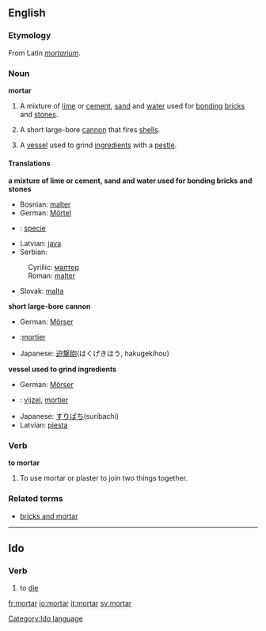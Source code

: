 ==English==
===Etymology===
From Latin ''[[mortarium]]''.

=== Noun ===
'''mortar'''
#{{uncountable}} A mixture of [[lime]] or [[cement]], [[sand]] and [[water]] used for [[bonding]] [[brick|bricks]] and [[stone|stones]].
#{{countable}} A short large-bore [[cannon]] that fires [[shell|shells]].
#{{countable}} A [[vessel]] used to grind [[ingredient|ingredients]] with a [[pestle]].

====Translations====
'''a mixture of lime or cement, sand and water used for bonding bricks and stones'''
{{top}}
*Bosnian: [[malter#Bosnian|malter]] {{m}}
*German: [[Mörtel]] {{m}}
*{{nl}}: [[specie]]
{{mid}}
*Latvian: [[java]] {{f}}
*Serbian:
:Cyrillic: [[малтер]] {{m}}
:Roman: [[malter#Serbian|malter]] {{m}}
*Slovak: [[malta#Slovak|malta]] {{f}}
{{bottom}}
'''short large-bore cannon'''
{{top}}
*German: [[Mörser]] {{m}}
*{{nl}}:[[mortier]]
{{mid}}
*Japanese: [[迫撃]][[砲]](はくげきほう, hakugekihou)
{{bottom}}
'''vessel used to grind ingredients'''
{{top}}
*German: [[Mörser]] {{m}}
*{{nl}}: [[vijzel]], [[mortier]]
{{mid}}
*Japanese: [[すりばち]](suribachi)
*Latvian: [[piesta]] {{f}}
{{bottom}}

=== Verb ===
'''to mortar'''
#To use mortar or plaster to join two things together.

===Related terms===
*[[bricks and mortar]]

----
==Ido==
===Verb===
# to [[die]]

[[Category:Ido language]]

[[fr:mortar]]
[[io:mortar]]
[[it:mortar]]
[[sv:mortar]]